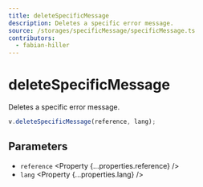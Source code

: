 ```yaml
---
title: deleteSpecificMessage
description: Deletes a specific error message.
source: /storages/specificMessage/specificMessage.ts
contributors:
  - fabian-hiller
---
```



# deleteSpecificMessage

Deletes a specific error message.

```ts
v.deleteSpecificMessage(reference, lang);
```

## Parameters

- `reference` <Property {...properties.reference} />
- `lang` <Property {...properties.lang} />
